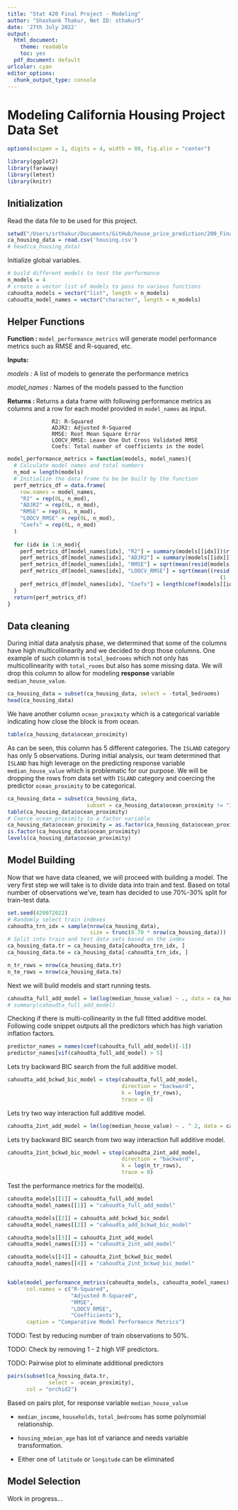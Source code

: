 ```yaml
---
title: "Stat 420 Final Project - Modeling"
author: "Shashank Thakur, Net ID: sthakur5"
date: '27th July 2022'
output:
  html_document: 
    theme: readable
    toc: yes  
  pdf_document: default
urlcolor: cyan
editor_options: 
  chunk_output_type: console
---
```


# Modeling California Housing Project Data Set


```r
options(scipen = 1, digits = 4, width = 80, fig.alin = "center")

library(ggplot2)
library(faraway)
library(lmtest)
library(knitr)
```


## Initialization

Read the data file to be used for this project.
```r
setwd("/Users/srthakur/Documents/GitHub/house_price_prediction/200_Final_Report")
ca_housing_data = read.csv('housing.csv')
# head(ca_housing_data)
```

Initialize global variables.
```r
# build different models to test the performance
n_models = 4
# create a vector list of models to pass to various functions
cahoudta_models = vector("list", length = n_models)
cahoudta_model_names = vector("character", length = n_models)
```

## Helper Functions

**Function   : **`model_performance_metrics` will generate model performance metrics such as RMSE and R-squared, etc.

**Inputs: **

*models      : * A list of models to generate the performance metrics

*model_names : * Names of the models passed to the function

**Returns    : ** Returns a data frame with following performance metrics as columns and a row for each model 
                  provided in `model_names` as input.

                  R2: R-Squared
                  ADJR2: Adjusted R-Squared
                  RMSE: Root Mean Square Error
                  LOOCV_RMSE: Leave One Out Cross Validated RMSE
                  Coefs: Total number of coefficients in the model
```r
model_performance_metrics = function(models, model_names){
  # Calculate model names and total numbers
  n_mod = length(models)
  # Initialize the data frame to be be built by the function
  perf_metrics_df = data.frame(
    row.names = model_names,
    "R2" = rep(0L, n_mod),
    "ADJR2" = rep(0L, n_mod),
    "RMSE" = rep(0L, n_mod),
    "LOOCV_RMSE" = rep(0L, n_mod),
    "Coefs" = rep(0L, n_mod)
  )
  
  for (idx in 1:n_mod){
    perf_metrics_df[model_names[idx], "R2"] = summary(models[[idx]])$r.squared 
    perf_metrics_df[model_names[idx], "ADJR2"] = summary(models[[idx]])$adj.r.squared 
    perf_metrics_df[model_names[idx], "RMSE"] = sqrt(mean(resid(models[[idx]]) ^ 2)) 
    perf_metrics_df[model_names[idx], "LOOCV_RMSE"] = sqrt(mean((resid(models[[idx]]) / 
                                                                   (1 - hatvalues(models[[idx]]))) ^ 2)) 
    perf_metrics_df[model_names[idx], "Coefs"] = length(coef(models[[idx]]))
  }
  return(perf_metrics_df)
}
```


## Data cleaning

During initial data analysis phase, we determined that some of the columns have high multicollinearity and we decided to drop those columns. One example of such column is `total_bedrooms` which not only has multicollinearity with `total_rooms` but also has some missing data. We will drop this column to allow for modeling **response** variable `median_house_value`.
```r
ca_housing_data = subset(ca_housing_data, select = -total_bedrooms)
head(ca_housing_data)
```
We have another column `ocean_proximity` which is a categorical variable indicating how close the block is from ocean. 
```r
table(ca_housing_data$ocean_proximity)
```
As can be seen, this column has 5 different categories. The `ISLAND` category has only 5 observations. During initial analysis, our team determined that `ISLAND` has high leverage on the predicting response variable `median_house_value` which is problematic for our purpose. We will be dropping the rows from data set with `ISLAND` category and coercing the predictor `ocean_proximity` to be categorical.

```r
ca_housing_data = subset(ca_housing_data, 
                         subset = ca_housing_data$ocean_proximity != "ISLAND")
table(ca_housing_data$ocean_proximity)
# Coerce ocean_proximity to a factor variable
ca_housing_data$ocean_proximity = as.factor(ca_housing_data$ocean_proximity)
is.factor(ca_housing_data$ocean_proximity)
levels(ca_housing_data$ocean_proximity)
```

## Model Building

Now that we have data cleaned, we will proceed with building a model. The very first step we will take is to divide data into train and test. Based on total number of observations we've, team has decided to use 70%-30% split for train-test data.
```r
set.seed(420072022)
# Randomly select train indexes
cahoudta_trn_idx = sample(nrow(ca_housing_data), 
                          size = trunc(0.70 * nrow(ca_housing_data)))
# Split into train and test data sets based on the index
ca_housing_data.tr = ca_housing_data[cahoudta_trn_idx, ]
ca_housing_data.te = ca_housing_data[-cahoudta_trn_idx, ]

n_tr_rows = nrow(ca_housing_data.tr)
n_te_rows = nrow(ca_housing_data.te)
```

Next we will build models and start running tests.

```r
cahoudta_full_add_model = lm(log(median_house_value) ~ ., data = ca_housing_data.tr)
# summary(cahoudta_full_add_model)
```

Checking if there is multi-collinearity in the full fitted additive model. Following code snippet outputs all the predictors which has high variation inflation factors.
```r
predictor_names = names(coef(cahoudta_full_add_model)[-1])
predictor_names[vif(cahoudta_full_add_model) > 5]
```

Lets try backward BIC search from the full additive model.
```r
cahoudta_add_bckwd_bic_model = step(cahoudta_full_add_model, 
                                    direction = "backward",
                                    k = log(n_tr_rows),
                                    trace = 0)
```

Lets try two way interaction full additive model.
```r
cahoudta_2int_add_model = lm(log(median_house_value) ~ . ^ 2, data = ca_housing_data.tr)
```

Lets try backward BIC search from two way interaction full additive model.
```r
cahoudta_2int_bckwd_bic_model = step(cahoudta_2int_add_model, 
                                    direction = "backward",
                                    k = log(n_tr_rows),
                                    trace = 0)
```

Test the performance metrics for the model(s).
```r
cahoudta_models[[1]] = cahoudta_full_add_model
cahoudta_model_names[[1]] = "cahoudta_full_add_model"

cahoudta_models[[2]] = cahoudta_add_bckwd_bic_model
cahoudta_model_names[[2]] = "cahoudta_add_bckwd_bic_model"

cahoudta_models[[3]] = cahoudta_2int_add_model
cahoudta_model_names[[3]] = "cahoudta_2int_add_model"

cahoudta_models[[4]] = cahoudta_2int_bckwd_bic_model
cahoudta_model_names[[4]] = "cahoudta_2int_bckwd_bic_model"


kable(model_performance_metrics(cahoudta_models, cahoudta_model_names),
      col.names = c("R-Squared", 
                    "Adjusted R-Squared", 
                    "RMSE", 
                    "LOOCV RMSE", 
                    "Coefficients"),
      caption = "Comparative Model Performance Metrics")

```

TODO: Test by reducing number of train observations to 50%.

TODO: Check by removing 1 - 2 high VIF predictors.

TODO: Pairwise plot to eliminate additional predictors
```r
pairs(subset(ca_housing_data.tr, 
             select = -ocean_proximity), 
      col = "orchid2")
```

Based on pairs plot, for response variable `median_house_value`

- `median_income`, `households`, `total_bedrooms` has some polynomial relationship.

- `housing_mdeian_age` has lot of variance and needs variable transformation.

- Either one of `latitude` or `longitude` can be eliminated



## Model Selection

Work in progress...